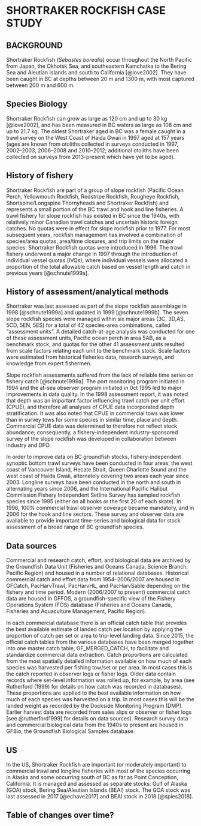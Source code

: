 # SHORTRAKER ROCKFISH CASE STUDY

## BACKGROUND

Shortraker Rockfish (*Sebastes borealis*) occur throughout the North Pacific from Japan, the Okhotsk Sea, and southeastern Kamchatka to the Bering Sea and Aleutian Islands and south to California [@love2002]. They have been caught in BC at depths between 20 m and 1300 m, with most captured between 200 m and 600 m.

## Species Biology

Shortraker Rockfish can grow as large as 120 cm and up to 30 kg [@love2002], and has been measured in BC waters as large as 108 cm and up to 21.7 kg. The oldest Shortraker aged in BC was a female caught in a trawl survey on the West Coast of Haida Gwaii in 1997 aged at 157 years (ages are known from otoliths collected in surveys conducted in 1997, 2002--2003, 2006--2008 and 2010--2012; additional otoliths have been collected on surveys from 2013-present which have yet to be aged).

<!--Biological parameters not previously estimated for shortraker in BC:
Natural mortality - 0.027-0.042 (gonad somatic index; mcdermott 1994 MSc thesis UW, all US areas)
  A previous estimate of M in GOA was computed based on multiplying the ratio of the max age of rougheye (then 140) to max age of     shortraker in BC (then 120) by the mid-point of the range of Z for rougheye (then 0.025) to yield 0.03. Max age of rougheye/blackspotted in BC currenlty 147, and 157 for shortraker, and higher values for Z used in rougheye review (@haigh2005). This **would yield smaller estimate for mortality that we may want to try using**
Age at maturity - 21.4 (hutchinson 2004, based on experimental aging, and indrectly on size at maturity in mcdermott 1994, requires further study for confirmation)
Size at maturity - 44.9 (mcdermott 1994, all US areas), 49.9 (Conrath 2017, GOA)-->

<!-- maturity & natural mortality - see us assessments -->

## History of fishery

Shortraker Rockfish are part of a group of slope rockfish (Pacific Ocean Perch, Yellowmouth Rockfish, Redstripe Rockfish, Rougheye Rockfish, Shortspine/Longspine Thornyheads and Shortraker Rockfish) and represents a small portion of the BC trawl and hook and line fisheries. A trawl fishery for slope rockfish has existed in BC since the 1940s, with relatively minor Canadian trawl catches and uncertain historic foreign catches. No quotas were in effect for slope rockfish prior to 1977. For most subsequent years, rockfish management has involved a combination of species/area quotas, area/time closures, and trip limits on the major species. Shortraker Rockfish quotas were introduced in 1996. The trawl fishery underwent a major change in 1997 through the introduction of individual vessel quotas (IVQs), where individual vessels were allocated a proportion of the total allowable catch based on vessel length and catch in previous years [@schnute1999a].

## History of assessment/analytical methods

Shortraker was last assessed as part of the slope rockfish assemblage in 1998 [@schnute1999a] and updated in 1999 [@schnute1999b]. The seven slope rockfish species were managed within six major areas (3C, 3D,AS, 5CD, 5EN, 5ES) for a total of 42 species-area combinations, called "assessment units". A detailed catch-at-age analysis was conducted for one of these assessment units, Pacific ocean perch in area 5AB, as a benchmark stock, and quotas for the other 41 assessment units resulted from scale factors relating each unit to the benchmark stock. Scale factors were estimated from historical fisheries data, research surveys, and knowledge from expert fishermen.

Slope rockfish assessments suffered from the lack of reliable time series on fishery catch [@schnute1999a]. The port monitoring program initiated in 1994 and the at-sea observer program initiated in 0ct 1995 led to major improvements in data quality. In the 1998 assessment report, it was noted that depth was an important factor influencing trawl catch per unit effort (CPUE), and therefore all analyses of CPUE data incorporated depth stratification. It was also noted that CPUE in commercial tows was lower than in survey tows for some species in similar time, place and depth. Commercial CPUE data was determined to therefore not reflect stock abundance; consequently, a fishery-independent industry-sponsored survey of the slope rockfish was developed in collaboration between industry and DFO.

In order to improve data on BC groundfish stocks, fishery-independent synoptic bottom trawl surveys have been conducted in four areas, the west coast of Vancouver Island, Hecate Strait, Queen Charlotte Sound and the west coast of Haida Gwaii, alternately covering two areas each year since 2003. Longline surveys have been conducted in the north and south in alternating years since 2006, and the International Pacific Halibut Commission Fishery Independent Setline Survey has sampled rockfish species since 1995 (either on all hooks or the first 20 of each skate). In 1996, 100% commercial trawl observer coverage became mandatory, and in 2006 for the hook and line sectors. These survey and observer data are available to provide important time-series and biological data for stock assessment of a broad range of BC groundfish species.

## Data sources

Commercial and research catch, effort, and biological data are archived by the Groundfish Data Unit (Fisheries and Oceans Canada, Science Branch, Pacific Region) and housed in a number of relational databases.  Historical commercial catch and effort data from 1954--2006/2007 are housed in GFCatch, PacHarvTrawl, PacHarvHL, and PacHarvSable depending on the fishery and time period.  Modern (2006/2007 to present) commercial catch data are housed in GFFOS, a groundfish-specific view of the Fishery Operations System (FOS) database (Fisheries and Oceans Canada, Fisheries and Aquaculture Management, Pacific Region).

In each commercial database there is an official catch table that provides the best available estimate of landed catch per location by applying the proportion of catch per set or area to trip-level landing data. Since 2015, the official catch tables from the various databases have been merged together into one master catch table, GF_MERGED_CATCH, to facilitate and standardize commercial data extraction. Catch proportions are calculated from the most spatially detailed information available on how much of each species was harvested per fishing tow/set or per area. In most cases this is the catch reported in observer logs or fisher logs. Older data contain records where set-level information was rolled up, for example, by area (see Rutherford (1999) for details on how catch was recorded in databases). These proportions are applied to the best available information on how much of each species was harvested on a trip. In most cases this will be the landed weight as recorded by the Dockside Monitoring Program (DMP). Earlier harvest data are recorded from sales slips or observer or fisher logs [see @rutherford1999] for details on data sources). Research survey data and commercial biological data from the 1940s to present are housed in GFBio, the Groundfish Biological Samples database.

<!--?? not assessed since 1999 update - was an assessment attempted? was no
assessment done because (someone, industry? ) didn't think we had enough data
if CPUE couldn't be used?-->

## US

In the US, Shortraker Rockfish are important (or moderately important) to commercial trawl and longline fisheries with most of the species occurring in Alaska and some occurring south of BC as far as Point Conception, California. It is managed and assessed as separate stocks: Gulf of Alaska (GOA) stock, Bering Sea/Aleutian Islands (BEAI) stock. The GOA stock was last assessed in 2017 [@echave2017] and BEAI stock in 2018 [@spies2018].

## Table of changes over time?

<!-- see Schnute 1999 for table of slope rf management changes up to 1999-->
